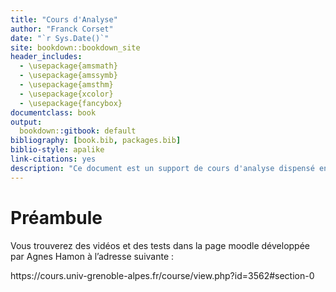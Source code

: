 ```yaml
--- 
title: "Cours d'Analyse"
author: "Franck Corset"
date: "`r Sys.Date()`"
site: bookdown::bookdown_site
header_includes:
  - \usepackage{amsmath}
  - \usepackage{amssymb}
  - \usepackage{amsthm}
  - \usepackage{xcolor}
  - \usepackage{fancybox}
documentclass: book
output:
  bookdown::gitbook: default
bibliography: [book.bib, packages.bib]
biblio-style: apalike
link-citations: yes
description: "Ce document est un support de cours d'analyse dispensé en IUT informatique. The output format for this example is bookdown::gitbook."
---
```



# Préambule

Vous trouverez des vidéos et des tests dans la page moodle développée par Agnes Hamon à l'adresse suivante :

https://cours.univ-grenoble-alpes.fr/course/view.php?id=3562#section-0
